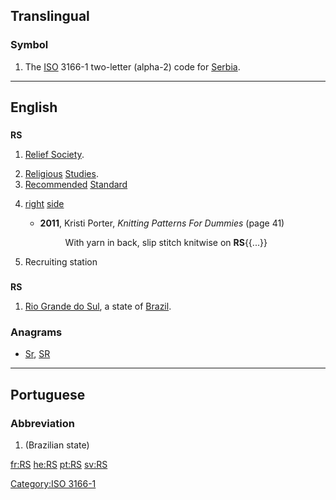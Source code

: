 {{also|.rs|RS-|(RS)-|R's|r's}}
==Translingual==

===Symbol===
{{head|mul|symbol}}

# The [[ISO]] 3166-1 two-letter (alpha-2) code for [[Serbia]].

[[Category:ISO 3166-1]]
----

==English==

==={{initialism-old|en}}===
'''RS'''

# {{context|Mormonism}} [[w:Relief Society|Relief Society]].
# [[religious|Religious]] [[studies|Studies]].
# [[recommended|Recommended]] [[standard|Standard]]
# {{knitting}} [[right]] [[side]]
#* '''2011''', Kristi Porter, ''Knitting Patterns For Dummies'' (page 41)
#*: With yarn in back, slip stitch knitwise on '''RS'''{{...}}
# {{Military|US}} Recruiting station

==={{abbreviation-old}}===
'''RS'''

# [[Rio Grande do Sul]], a state of [[Brazil]].

===Anagrams===
* [[Sr#English|Sr]], [[SR#English|SR]]

----

==Portuguese==

===Abbreviation===
{{head|pt|abbreviation}}

# {{abbreviation of|Rio Grande do Sul|lang=pt}} (Brazilian state)

[[fr:RS]]
[[he:RS]]
[[pt:RS]]
[[sv:RS]]